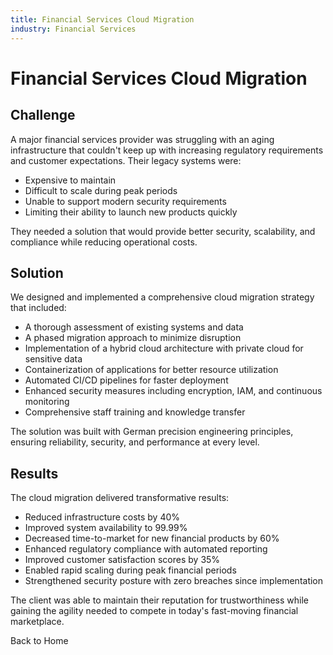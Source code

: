 ```yaml
---
title: Financial Services Cloud Migration
industry: Financial Services
---
```



# Financial Services Cloud Migration

## Challenge

A major financial services provider was struggling with an aging infrastructure that couldn't keep up with increasing regulatory requirements and customer expectations. Their legacy systems were:

- Expensive to maintain
- Difficult to scale during peak periods
- Unable to support modern security requirements
- Limiting their ability to launch new products quickly

They needed a solution that would provide better security, scalability, and compliance while reducing operational costs.

## Solution

We designed and implemented a comprehensive cloud migration strategy that included:

- A thorough assessment of existing systems and data
- A phased migration approach to minimize disruption
- Implementation of a hybrid cloud architecture with private cloud for sensitive data
- Containerization of applications for better resource utilization
- Automated CI/CD pipelines for faster deployment
- Enhanced security measures including encryption, IAM, and continuous monitoring
- Comprehensive staff training and knowledge transfer

The solution was built with German precision engineering principles, ensuring reliability, security, and performance at every level.

## Results

The cloud migration delivered transformative results:

- Reduced infrastructure costs by 40%
- Improved system availability to 99.99%
- Decreased time-to-market for new financial products by 60%
- Enhanced regulatory compliance with automated reporting
- Improved customer satisfaction scores by 35%
- Enabled rapid scaling during peak financial periods
- Strengthened security posture with zero breaches since implementation

The client was able to maintain their reputation for trustworthiness while gaining the agility needed to compete in today's fast-moving financial marketplace.

<div class="back-link">
  <Link href="/">Back to Home</Link>
</div>
